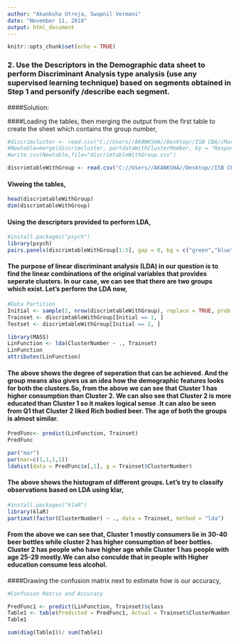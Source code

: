 ---
author: "Akanksha Utreja, Swapnil Vermani"
date: "November 11, 2018"
output: html_document
---

```{r setup, include=FALSE}
knitr::opts_chunk$set(echo = TRUE)
```

### 2. Use the Descriptors in the Demographic data sheet to perform Discriminant Analysis type analysis (use any supervised learning technique) based on segments obtained in Step 1 and personify /describe each segment.

####Solution:

####Loading the tables, then merging the output from the first table to create the sheet which contains the group number,

```{r }
#discrimcluster <- read.csv("C://Users//AKANKSHA//Desktop//ISB CBA//Marketing Analytics//DiscriminantAnalysis.csv", header = TRUE, sep = ",")
#Newtable=merge(discrimcluster, partdataWithClusterMember, by = "Respondents")
#write.csv(Newtable,file="discrimtableWithGroup.csv")

discrimtableWithGroup <- read.csv("C://Users//AKANKSHA//Desktop//ISB CBA//Marketing Analytics//MergedTable.csv", header = TRUE, sep = ",")
```

#### Viweing the tables,

```{r }
head(discrimtableWithGroup)
dim(discrimtableWithGroup)
```


#### Using the descriptors provided to perform LDA,

```{r}
#install.packages("psych")
library(psych)
pairs.panels(discrimtableWithGroup[1:5], gap = 0, bg = c("green","blue")[discrimtableWithGroup$ClusterNumber], pch = 21)

```

#### The purpose of linear discriminant analysis (LDA) in our question is to find the linear combinations of the original variables that provides seperate clusters. In our case, we can see that there are two groups which exist. Let's perform the LDA now,

```{r}
#Data Partition
Initial <- sample(2, nrow(discrimtableWithGroup), replace = TRUE, prob = c(.6, .4))
Trainset <- discrimtableWithGroup[Initial == 1, ]
Testset <- discrimtableWithGroup[Initial == 2, ]

library(MASS)
LinFunction <- lda(ClusterNumber ~ ., Trainset)
LinFunction
attributes(LinFunction)
```

#### The above shows the degree of seperation that can be achieved. And the group means also gives us an idea how the demographic features looks for both the clusters.So, from the above we can see that Cluster 1 has higher consumption than Cluster 2. We can also see that Cluster 2 is more educated than Cluster 1 so it makes logical sense .It can also be seen from Q1 that Cluster 2 liked Rich bodied beer. The age of both the groups is almost similar.

```{r}
PredFunc<- predict(LinFunction, Trainset)
PredFunc
```

```{r}
par("mar")
par(mar=c(1,1,1,1))
ldahist(data = PredFunc$x[,1], g = Trainset$ClusterNumber)
```

#### The above shows the histogram of different groups. Let's try to classify observations based on LDA using klar,

```{r}
#install.packages("klaR")
library(klaR)
partimat(factor(ClusterNumber) ~ ., data = Trainset, method = "lda")
```

#### From the above we can see that, Cluster 1 mostly consumers lie in 30-40 beer bottles while cluster 2 has higher consumption of beer bottles. Cluster 2 has people who have higher age while Cluster 1 has people with age 25-29 mostly.We can also conculde that in people with Higher education consume less alcohol.

####Drawing the confusion matrix next to estimate how is our accuracy,

```{r}
#Confusion Matrix and Accuracy

PredFunc1 <- predict(LinFunction, Trainset)$class
Table1 <- table(Predicted = PredFunc1, Actual = Trainset$ClusterNumber)
Table1

sum(diag(Table1))/ sum(Table1)
```


